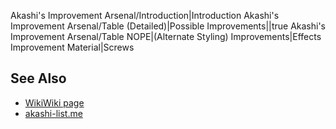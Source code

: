 <tabview>
Akashi's Improvement Arsenal/Introduction|Introduction
Akashi's Improvement Arsenal/Table (Detailed)|Possible Improvements||true
Akashi's Improvement Arsenal/Table NOPE|(Alternate Styling)
Improvements|Effects
Improvement Material|Screws
</tabview>

==See Also==
* [http://wikiwiki.jp/kancolle/?%B2%FE%BD%A4%B9%A9%BE%B3 WikiWiki page]
* [http://akashi-list.me/ akashi-list.me]

{{Equipmentlist}}
